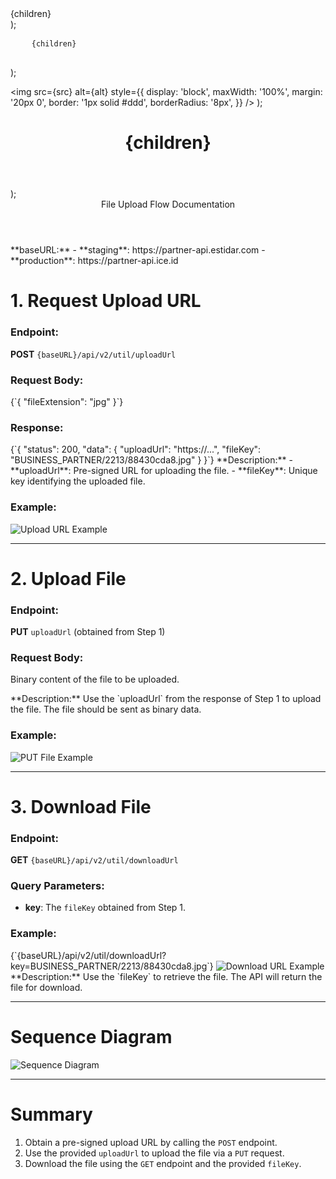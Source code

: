 
  <div
    style={{
      background: '#fffae6',
      padding: '10px',
      borderLeft: '5px solid #ffeb3b',
      borderRadius: '4px',
      marginBottom: '20px',
    }}
  >
    {children}
  </div>
);

  <pre
    style={{
      background: '#f4f4f4',
      padding: '10px',
      border: '1px solid #ddd',
      borderRadius: '4px',
      overflowX: 'auto',
    }}
  >
    <code>{children}</code>
  </pre>
);

  <img
    src={src}
    alt={alt}
    style={{
      display: 'block',
      maxWidth: '100%',
      margin: '20px 0',
      border: '1px solid #ddd',
      borderRadius: '8px',
    }}
  />
);

  <header
    style={{
      backgroundColor: '#007acc',
      color: 'white',
      padding: '20px',
      textAlign: 'center',
    }}
  >
    <h1>{children}</h1>
  </header>
);


<Header>File Upload Flow Documentation</Header>

<Highlight>
**baseURL:**
- **staging**: https://partner-api.estidar.com
- **production**: https://partner-api.ice.id
</Highlight>

# 1. Request Upload URL

### Endpoint:
**POST** `{baseURL}/api/v2/util/uploadUrl`

### Request Body:
<CodeBlock>
{`{
  "fileExtension": "jpg"
}`}
</CodeBlock>

### Response:
<CodeBlock>
{`{
  "status": 200,
  "data": {
    "uploadUrl": "https://...",
    "fileKey": "BUSINESS_PARTNER/2213/88430cda8.jpg"
  }
}`}
</CodeBlock>

<Highlight>
**Description:**
- **uploadUrl**: Pre-signed URL for uploading the file.
- **fileKey**: Unique key identifying the uploaded file.
</Highlight>

### Example:
<Image src="UPLOAD_URL_EXAMPLE.png" alt="Upload URL Example" />

---

# 2. Upload File

### Endpoint:
**PUT** `uploadUrl` (obtained from Step 1)

### Request Body:
Binary content of the file to be uploaded.

<Highlight>
**Description:**  
Use the `uploadUrl` from the response of Step 1 to upload the file. The file should be sent as binary data.
</Highlight>

### Example:
<Image src="PUT_IMAGE_EXAMPLE.png" alt="PUT File Example" />

---

# 3. Download File

### Endpoint:
**GET** `{baseURL}/api/v2/util/downloadUrl`

### Query Parameters:
- **key**: The `fileKey` obtained from Step 1.

### Example:
<CodeBlock>
{`{baseURL}/api/v2/util/downloadUrl?key=BUSINESS_PARTNER/2213/88430cda8.jpg`}
</CodeBlock>
<Image src="DOWNLOAD_URL_EXAMPLE.png" alt="Download URL Example" />

<Highlight>
**Description:**  
Use the `fileKey` to retrieve the file. The API will return the file for download.
</Highlight>

---

# Sequence Diagram
<Image src="upload-flow-v2.png" alt="Sequence Diagram" />

---

# Summary
1. Obtain a pre-signed upload URL by calling the `POST` endpoint.
2. Use the provided `uploadUrl` to upload the file via a `PUT` request.
3. Download the file using the `GET` endpoint and the provided `fileKey`.
